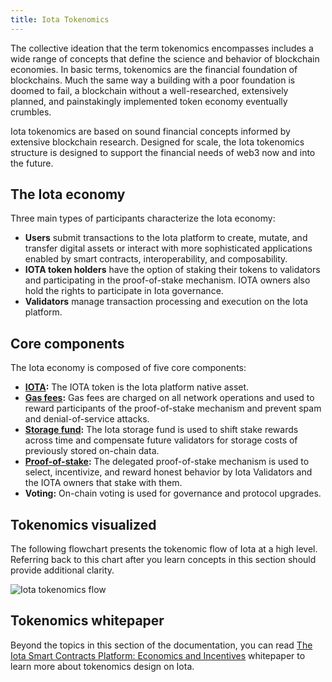```yaml
---
title: Iota Tokenomics
---
```


The collective ideation that the term tokenomics encompasses includes a wide range of concepts that define the science and behavior of blockchain economies. In basic terms, tokenomics are the financial foundation of blockchains. Much the same way a building with a poor foundation is doomed to fail, a blockchain without a well-researched, extensively planned, and painstakingly implemented token economy eventually crumbles.

Iota tokenomics are based on sound financial concepts informed by extensive blockchain research. Designed for scale, the Iota tokenomics structure is designed to support the financial needs of web3 now and into the future. 

## The Iota economy

Three main types of participants characterize the Iota economy:

- **Users** submit transactions to the Iota platform to create, mutate, and transfer digital assets or interact with more sophisticated applications enabled by smart contracts, interoperability, and composability.
- **IOTA token holders** have the option of staking their tokens to validators and participating in the proof-of-stake mechanism. IOTA owners also hold the rights to participate in Iota governance.
- **Validators** manage transaction processing and execution on the Iota platform.


## Core components

The Iota economy is composed of five core components:

- **[IOTA](./tokenomics/iota-coin.mdx):** The IOTA token is the Iota platform native asset.
- **[Gas fees](./tokenomics/gas-in-iota.mdx):** Gas fees are charged on all network operations and used to reward participants of the proof-of-stake mechanism and prevent spam and denial-of-service attacks.
- **[Storage fund](./tokenomics/storage-fund.mdx):** The Iota storage fund is used to shift stake rewards across time and compensate future validators for storage costs of previously stored on-chain data.
- **[Proof-of-stake](./tokenomics/proof-of-stake.mdx):** The delegated proof-of-stake mechanism is used to select, incentivize, and reward honest behavior by Iota Validators and the IOTA owners that stake with them.
- **Voting:** On-chain voting is used for governance and protocol upgrades.


## Tokenomics visualized

The following flowchart presents the tokenomic flow of Iota at a high level. Referring back to this chart after you learn concepts in this section should provide additional clarity. 

![Iota tokenomics flow](./images/iota-tokenomics-flow.png "Flowchart showing the tokenomics structure.")

## Tokenomics whitepaper

Beyond the topics in this section of the documentation, you can read [The Iota Smart Contracts Platform: Economics and Incentives](/paper/tokenomics.pdf) whitepaper to learn more about tokenomics design on Iota.
